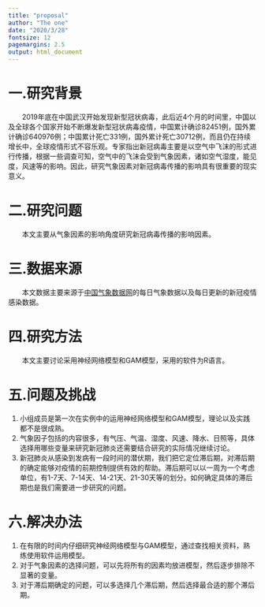 ---
title: "proposal"
author: "The one"
date: "2020/3/28"
fontsize: 12
pagemargins: 2.5
output: html_document
---

<style type=""Proposal/css">
	#header {
	    text-align: center;
	}
</style>

# 一.研究背景 
&emsp;&emsp;2019年底在中国武汉开始发现新型冠状病毒，此后近4个月的时间里，中国以及全球各个国家开始不断爆发新型冠状病毒疫情，中国累计确诊82451例，国外累计确诊640976例；中国累计死亡331例，国外累计死亡30712例，而且仍在持续增长中，全球疫情形式不容乐观。专家指出新冠病毒主要是以空气中飞沫的形式进行传播，根据一些调查可知，空气中的飞沫会受到气象因素，诸如空气湿度，能见度，风速等的影响。因此，研究气象因素对新冠病毒传播的影响具有很重要的现实意义。 

# 二.研究问题 
&emsp;&emsp;本文主要从气象因素的影响角度研究新冠病毒传播的影响因素。  

# 三.数据来源 
&emsp;&emsp;本文数据主要来源于[中国气象数据网](https://data.cma.cn/)的每日气象数据以及每日更新的新冠疫情感染数据。 
 
# 四.研究方法 
&emsp;&emsp;本文主要讨论采用神经网络模型和GAM模型，采用的软件为R语言。 
 
# 五.问题及挑战 
1. 小组成员是第一次在实例中的运用神经网络模型和GAM模型，理论以及实践都不是很成熟。 
2. 气象因子包括的内容很多，有气压、气温、湿度、风速、降水、日照等，具体选择用哪些变量来研究新冠肺炎还需要结合研究的实际情况继续讨论。 
3. 新冠肺炎从感染到发病有一段时间的潜伏期，我们把它定位滞后期，对滞后期的确定能够对疫情的前期控制提供有效的帮助。滞后期可以以一周为一个考虑单位，有1-7天、7-14天、14-21天、21-30天等的划分。如何确定具体的滞后期也是我们需要进一步研究的问题。 
 
# 六.解决办法 
1. 在有限的时间内仔细研究神经网络模型与GAM模型，通过查找相关资料，熟练使用软件运用模型。 
2. 对于气象因素的选择问题，可以先将所有的因素均放进模型，然后逐步排除不显著的变量。 
3. 对于滞后期确定的问题，可以多选择几个滞后期，然后选择最合适的那个滞后期。 
 




